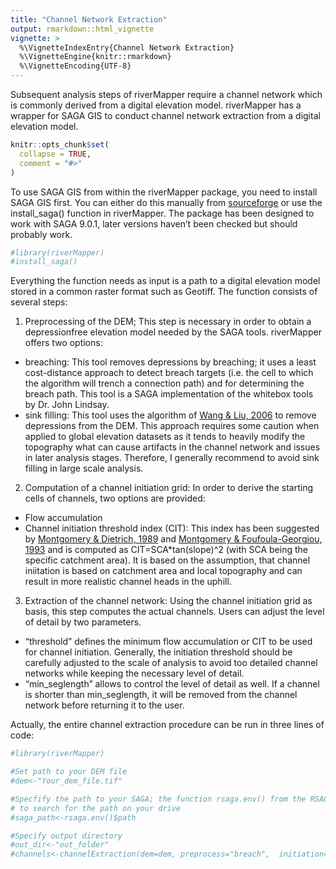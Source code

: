 ```yaml
---
title: "Channel Network Extraction"
output: rmarkdown::html_vignette
vignette: >
  %\VignetteIndexEntry{Channel Network Extraction}
  %\VignetteEngine{knitr::rmarkdown}
  %\VignetteEncoding{UTF-8}
---
```


Subsequent analysis steps of riverMapper require a channel network which is commonly derived from a digital elevation model. riverMapper has a wrapper for SAGA GIS to conduct channel network extraction from a digital elevation model.

```r
knitr::opts_chunk$set(
  collapse = TRUE,
  comment = "#>"
)
```

To use SAGA GIS from within the riverMapper package, you need to install SAGA GIS first. You can either do this manually from [sourceforge](https://sourceforge.net/projects/saga-gis/) or use the install_saga() function in riverMapper. The package has been designed to work with SAGA 9.0.1, later versions haven't been checked but should probably work.

```r
#library(riverMapper)
#install_saga()
```

Everything the function needs as input is a path to a digital elevation model stored in a common raster format such as Geotiff. The function consists of several steps:

1)  Preprocessing of the DEM; This step is necessary in order to obtain a depressionfree elevation model needed by the SAGA tools. riverMapper offers two options:

-   breaching: This tool removes depressions by breaching; it uses a least cost-distance approach to detect breach targets (i.e. the cell to which the algorithm will trench a connection path) and for determining the breach path. This tool is a SAGA implementation of the whitebox tools by Dr. John Lindsay.
-   sink filling: This tool uses the algorithm of [Wang & Liu, 2006](https://doi.org/10.1080/13658810500433453) to remove depressions from the DEM. This approach requires some caution when applied to global elevation datasets as it tends to heavily modify the topography what can cause artifacts in the channel network and issues in later analysis stages. Therefore, I generally recommend to avoid sink filling in large scale analysis.

2)  Computation of a channel initiation grid: In order to derive the starting cells of channels, two options are provided:

-   Flow accumulation
-   Channel initiation threshold index (CIT): This index has been suggested by [Montgomery & Dietrich, 1989](https://doi.org/10.1029/WR025i008p01907) and [Montgomery & Foufoula-Georgiou, 1993](https://doi.org/10.1029/93WR02463) and is computed as CIT=SCA\*tan(slope)\^2 (with SCA being the specific catchment area). It is based on the assumption, that channel iniitation is based on catchment area and local topography and can result in more realistic channel heads in the uphill.

3)  Extraction of the channel network: Using the channel initiation grid as basis, this step computes the actual channels. Users can adjust the level of detail by two parameters.

-   "threshold" defines the minimum flow accumulation or CIT to be used for channel initiation. Generally, the initiation threshold should be carefully adjusted to the scale of analysis to avoid too detailed channel networks while keeping the necessary level of detail.
-   "min_seglength" allows to control the level of detail as well. If a channel is shorter than min_seglength, it will be removed from the channel network before returning it to the user.

Actually, the entire channel extraction procedure can be run in three lines of code:
```r
#library(riverMapper)

#Set path to your DEM file
#dem<-"Your_dem_file.tif"

#Specfify the path to your SAGA; the function rsaga.env() from the RSAGA package allows 
# to search for the path on your drive
#saga_path<-rsaga.env()$path

#Specify output directory
#out_dir<-"out_folder"
#channels<-channelExtraction(dem=dem, preprocess="breach",  initiation="cit", thresh=50000,out_dir=out_dir)
```
